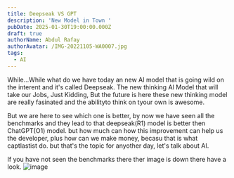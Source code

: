 ```yaml
---
title: Deepseak VS GPT
description: 'New Model in Town '
pubDate: 2025-01-30T19:00:00.000Z
draft: true
authorName: Abdul Rafay
authorAvatar: /IMG-20221105-WA0007.jpg
tags:
  - AI
---
```


While...While what do we have today an new AI model that is going wild on the interent and it's called Deepseak. The new thinking AI Model that will take our Jobs, Just Kidding, But the future is here these new thinking model are really fasinated and the abilityto think on tyour own is awesome.

But we are here to see which one is better, by now we have seen all the benchmarks and they lead to that deepseak(R1) model is better then ChatGPT(O1) model. but how much can how this improvement can help us the developer, plus how can we make money, becasu that is what captlastist do. but that's the topic for anyother day, let's talk about AI.

If you have not seen the benchmarks there ther image is down there have a look.
![image](/BlogImages/deepseak_benchmark.jpg "Benchmark Result")
